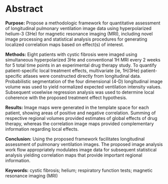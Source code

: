 
# Abstract

__Purpose:__ Propose a methodologic framework for quantitative assessment of longitudinal pulmonary ventilation image data using hyperpolarized helium-3 (3He) for magnetic resonance imaging (MRI), including novel image processing and statistical analysis procedures for generating localized correlation maps based on effect(s) of interest.

__Methods:__ Eight patients with cystic fibrosis were imaged using simultaneous hyperpolarized 3He and conventional 1H MRI every 2 weeks for 5 total time points in an experimental drug therapy study. To quantify patient-specific local treatment effects, multivariate (ie, 1H/3He) patient-specific atlases were constructed directly from longitudinal data. Probabilistic segmentation of the four dimensional (4-D) longitudinal image volume was used to yield normalized expected ventilation intensity values. Subsequent voxelwise regression analysis was used to determine local coherence with the proposed treatment effect hypothesis.

__Results:__ Image maps were generated in the template space for each patient, showing areas of positive and negative correlation. Summing of respective regional volumes provided estimates of global effects of drug therapy, whereas the correlation image maps provided complementary information regarding local effects.

__Conclusion:__ Using the proposed framework facilitates longitudinal assessment of pulmonary ventilation images. The proposed image analysis work flow appropriately modulates image data for subsequent statistical analysis yielding correlation maps that provide important regional information.

__Keywords:__ cystic fibrosis; helium; respiratory function tests; magnetic resonance imaging (MRI)

\clearpage
